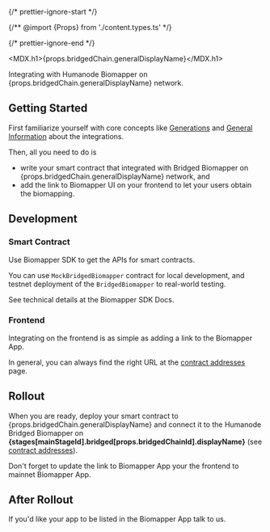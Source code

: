 

{/* prettier-ignore-start */}

{/** @import {Props} from './content.types.ts' */}

{/* prettier-ignore-end */}

[contract addresses]: /contract-addresses

<MDX.h1>{props.bridgedChain.generalDisplayName}</MDX.h1>

Integrating with Humanode Biomapper on {props.bridgedChain.generalDisplayName} network.

## Getting Started

First familiarize yourself with core concepts like
[Generations](/generations)
and [General Information](/integration/general-information) about the integrations.

Then, all you need to do is

- write your smart contract that integrated with Bridged Biomapper on
  {props.bridgedChain.generalDisplayName} network, and
- add the link to Biomapper UI on your frontend to let your users obtain
  the biomapping.

## Development

### Smart Contract

Use <DataLink link="biomapperSdkDocs">Biomapper SDK</DataLink> to get
the APIs for smart contracts.

You can use <Code>MockBridgedBiomapper</Code> contract for local development,
and testnet deployment of the <Code>BridgedBiomapper</Code> to real-world
testing.

See technical details at
the <DataLink link="biomapperSdkDocs">Biomapper SDK Docs</DataLink>.

### Frontend

Integrating on the frontend is as simple as adding a link to the Biomapper App.

In general, you can always find the right URL at the [contract addresses] page.

## Rollout

When you are ready, deploy your smart contract
to {props.bridgedChain.generalDisplayName} and connect it to
the Humanode Bridged Biomapper
on <b>{stages[mainStageId].bridged[props.bridgedChainId].displayName}</b>
(see [contract addresses]).

Don't forget to update the link to Biomapper App your the frontend to mainnet Biomapper App.

## After Rollout

If you'd like your app to be listed in the Biomapper App talk to us.
